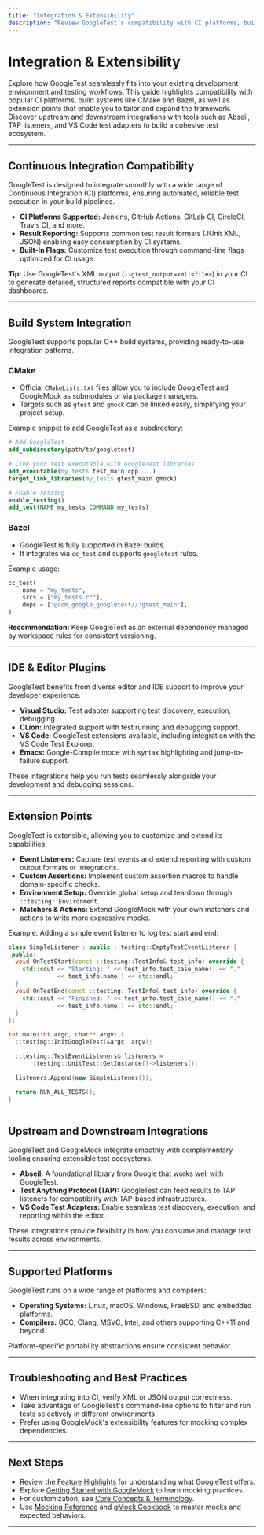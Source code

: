 ```yaml
---
title: "Integration & Extensibility"
description: "Review GoogleTest’s compatibility with CI platforms, build systems (like CMake and Bazel), and popular IDE plugins. Learn about extension points, supported platforms, and upstream/downstream integration with tools such as Abseil, TAP listeners, and VS Code test adapters."
---
```


# Integration & Extensibility

Explore how GoogleTest seamlessly fits into your existing development environment and testing workflows. This guide highlights compatibility with popular CI platforms, build systems like CMake and Bazel, as well as extension points that enable you to tailor and expand the framework. Discover upstream and downstream integrations with tools such as Abseil, TAP listeners, and VS Code test adapters to build a cohesive test ecosystem.

---

## Continuous Integration Compatibility

GoogleTest is designed to integrate smoothly with a wide range of Continuous Integration (CI) platforms, ensuring automated, reliable test execution in your build pipelines.

- **CI Platforms Supported:** Jenkins, GitHub Actions, GitLab CI, CircleCI, Travis CI, and more.
- **Result Reporting:** Supports common test result formats (JUnit XML, JSON) enabling easy consumption by CI systems.
- **Built-In Flags:** Customize test execution through command-line flags optimized for CI usage.

**Tip:** Use GoogleTest's XML output (`--gtest_output=xml:<file>`) in your CI to generate detailed, structured reports compatible with your CI dashboards.

---

## Build System Integration

GoogleTest supports popular C++ build systems, providing ready-to-use integration patterns.

### CMake

- Official `CMakeLists.txt` files allow you to include GoogleTest and GoogleMock as submodules or via package managers.
- Targets such as `gtest` and `gmock` can be linked easily, simplifying your project setup.

Example snippet to add GoogleTest as a subdirectory:

```cmake
# Add GoogleTest
add_subdirectory(path/to/googletest)

# Link your test executable with GoogleTest libraries
add_executable(my_tests test_main.cpp ...)
target_link_libraries(my_tests gtest_main gmock)

# Enable testing
enable_testing()
add_test(NAME my_tests COMMAND my_tests)
```

### Bazel

- GoogleTest is fully supported in Bazel builds.
- It integrates via `cc_test` and supports `googletest` rules.

Example usage:

```python
cc_test(
    name = "my_tests",
    srcs = ["my_tests.cc"],
    deps = ["@com_google_googletest//:gtest_main"],
)
```

**Recommendation:** Keep GoogleTest as an external dependency managed by workspace rules for consistent versioning.

---

## IDE & Editor Plugins

GoogleTest benefits from diverse editor and IDE support to improve your developer experience.

- **Visual Studio:** Test adapter supporting test discovery, execution, debugging.
- **CLion:** Integrated support with test running and debugging support.
- **VS Code:** GoogleTest extensions available, including integration with the VS Code Test Explorer.
- **Emacs:** Google-Compile mode with syntax highlighting and jump-to-failure support.

These integrations help you run tests seamlessly alongside your development and debugging sessions.

---

## Extension Points

GoogleTest is extensible, allowing you to customize and extend its capabilities:

- **Event Listeners:** Capture test events and extend reporting with custom output formats or integrations.
- **Custom Assertions:** Implement custom assertion macros to handle domain-specific checks.
- **Environment Setup:** Override global setup and teardown through `::testing::Environment`.
- **Matchers & Actions:** Extend GoogleMock with your own matchers and actions to write more expressive mocks.

Example: Adding a simple event listener to log test start and end:

```cpp
class SimpleListener : public ::testing::EmptyTestEventListener {
 public:
  void OnTestStart(const ::testing::TestInfo& test_info) override {
    std::cout << "Starting: " << test_info.test_case_name() << "." 
              << test_info.name() << std::endl;
  }
  void OnTestEnd(const ::testing::TestInfo& test_info) override {
    std::cout << "Finished: " << test_info.test_case_name() << "." 
              << test_info.name() << std::endl;
  }
};

int main(int argc, char** argv) {
  ::testing::InitGoogleTest(&argc, argv);

  ::testing::TestEventListeners& listeners =
      ::testing::UnitTest::GetInstance()->listeners();

  listeners.Append(new SimpleListener());

  return RUN_ALL_TESTS();
}
```

---

## Upstream and Downstream Integrations

GoogleTest and GoogleMock integrate smoothly with complementary tooling ensuring extensible test ecosystems.

- **Abseil:** A foundational library from Google that works well with GoogleTest.
- **Test Anything Protocol (TAP):** GoogleTest can feed results to TAP listeners for compatibility with TAP-based infrastructures.
- **VS Code Test Adapters:** Enable seamless test discovery, execution, and reporting within the editor.

These integrations provide flexibility in how you consume and manage test results across environments.

---

## Supported Platforms

GoogleTest runs on a wide range of platforms and compilers:

- **Operating Systems:** Linux, macOS, Windows, FreeBSD, and embedded platforms.
- **Compilers:** GCC, Clang, MSVC, Intel, and others supporting C++11 and beyond.

Platform-specific portability abstractions ensure consistent behavior.

---

## Troubleshooting and Best Practices

- When integrating into CI, verify XML or JSON output correctness.
- Take advantage of GoogleTest's command-line options to filter and run tests selectively in different environments.
- Prefer using GoogleMock's extensibility features for mocking complex dependencies.

---

## Next Steps

- Review the [Feature Highlights](../features-ecosystem/feature-highlights) for understanding what GoogleTest offers.
- Explore [Getting Started with GoogleMock](../../getting_started/first_test_and_validation/using_googlemock_basics) to learn mocking practices.
- For customization, see [Core Concepts & Terminology](../../overview/core-concepts-architecture/core-concepts-terminology).
- Use [Mocking Reference](../../docs/reference/mocking.md) and [gMock Cookbook](../../docs/gmock_cook_book.md) to master mocks and expected behaviors.

---